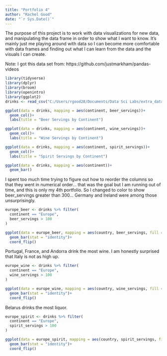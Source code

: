 ```yaml
---
title: "Portfolio 4"
author: "Rachel Good"
date: "`r Sys.Date()`"
---
```


The purpose of this project is to work with data visualizations for new data, and manipulating the data frame in order to show what I want to know. It's mainly just me playing around with data so I can become more comfortable with data frames and finding out what I can learn from the data and the visuals I can create.

Note: I got this data set from: https://github.com/justmarkham/pandas-videos

```r
library(tidyverse)
library(dplyr)
library(broom)
library(openintro)
library(ggplot2)
drinks <- read_csv("C:/Users/rgood28/Documents/Data Sci Labs/extra_datafiles/data/drinks.csv")
```

```r
ggplot(data = drinks, mapping = aes(continent, beer_servings))+
  geom_col()+
  labs(title = "Beer Servings by Continent")

ggplot(data = drinks, mapping = aes(continent, wine_servings))+
  geom_col()+
  labs(title = "Wine Servings by Continent")

ggplot(data = drinks, mapping = aes(continent, spirit_servings))+
  geom_col()+
  labs(title = "Spirit Servings by Continent")
```

```r
ggplot(data = drinks, mapping = aes(continent))+
  geom_bar()
```


I spent too much time trying to figure out how to reorder the columns so that they went in numerical order... that was the goal but I am running out of time, and this is only my 4th portfolio. So I changed to color to show beer_servings greater than 300... Germany and Ireland were among those unsurprisingly.

```r
europe_beer <- drinks %>% filter(
  continent == "Europe",
  beer_servings > 100
)

ggplot(data = europe_beer, mapping = aes(country, beer_servings, fill = beer_servings> 300))+
  geom_bar(stat = "identity")+
  coord_flip()

```

Portugal, France, and Andorra drink the most wine. I am honestly surprised that Italy is not as high up.

```r
europe_wine <- drinks %>% filter(
  continent == "Europe",
  wine_servings > 100
)

ggplot(data = europe_wine, mapping = aes(country, wine_servings, fill = wine_servings > 300))+
  geom_bar(stat = "identity")+
  coord_flip()

```

Belarus drinks the most liquor.


```r
europe_spirit <- drinks %>% filter(
  continent == "Europe",
  spirit_servings > 100
)

ggplot(data = europe_spirit, mapping = aes(country, spirit_servings, fill = spirit_servings > 300))+
  geom_bar(stat = "identity")+
  coord_flip()
```